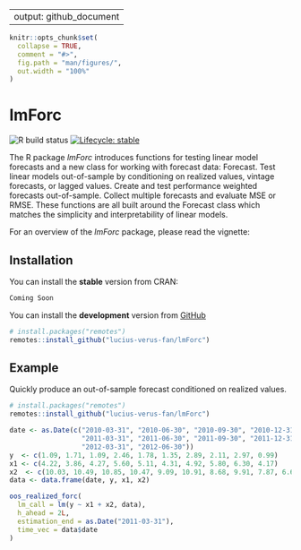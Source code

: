 
---
output: github_document
---

<!-- README.md is generated from README.Rmd. Please edit that file -->

```r
knitr::opts_chunk$set(
  collapse = TRUE,
  comment = "#>",
  fig.path = "man/figures/",
  out.width = "100%"
)
```

# lmForc
<!-- badges: start -->
![R build status](https://github.com/lucius-verus-fan/lmForc/workflows/R-CMD-check/badge.svg)
<!-- [![CRAN_Status_Badge](http://www.r-pkg.org/badges/version/lmForc)](https://cran.r-project.org/package=lmForc) -->
[![Lifecycle: stable](https://img.shields.io/badge/lifecycle-stable-success.svg)](https://lifecycle.r-lib.org/articles/stages.html)
<!-- badges: end -->

The R package *lmForc* introduces functions for testing linear model forecasts and a new class for working with forecast data: Forecast. Test linear models out-of-sample by conditioning on realized values, vintage forecasts, or lagged values. Create and test performance weighted forecasts out-of-sample. Collect multiple forecasts and evaluate MSE or RMSE. These functions are all built around the Forecast class which matches the simplicity and interpretability of linear models.

For an overview of the *lmForc* package, please read the vignette:

## Installation

You can install the **stable** version from CRAN: <!-- [CRAN](https://cran.r-project.org/package=lmForc): -->

```r
Coming Soon
```

You can install the **development** version from [GitHub](https://github.com/lucius-verus-fan/lmForc)

```r
# install.packages("remotes")
remotes::install_github("lucius-verus-fan/lmForc")
```

## Example

Quickly produce an out-of-sample forecast conditioned on realized values.

```r

# install.packages("remotes")
remotes::install_github("lucius-verus-fan/lmForc")

date <- as.Date(c("2010-03-31", "2010-06-30", "2010-09-30", "2010-12-31",
                  "2011-03-31", "2011-06-30", "2011-09-30", "2011-12-31", 
                  "2012-03-31", "2012-06-30"))
y  <- c(1.09, 1.71, 1.09, 2.46, 1.78, 1.35, 2.89, 2.11, 2.97, 0.99)
x1 <- c(4.22, 3.86, 4.27, 5.60, 5.11, 4.31, 4.92, 5.80, 6.30, 4.17)
x2  <- c(10.03, 10.49, 10.85, 10.47, 9.09, 10.91, 8.68, 9.91, 7.87, 6.63)
data <- data.frame(date, y, x1, x2)

oos_realized_forc(
  lm_call = lm(y ~ x1 + x2, data),
  h_ahead = 2L,
  estimation_end = as.Date("2011-03-31"),
  time_vec = data$date
)

```
